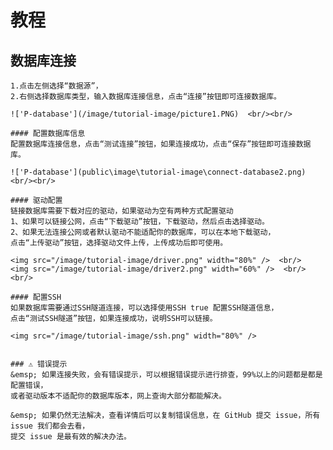 # 教程

## 数据库连接
    1.点击左侧选择“数据源”，  
    2.右侧选择数据库类型，输入数据库连接信息，点击“连接”按钮即可连接数据库。  
    
    !['P-database'](/image/tutorial-image/picture1.PNG)  <br/><br/>

    #### 配置数据库信息  
    配置数据库连接信息，点击“测试连接”按钮，如果连接成功，点击“保存”按钮即可连接数据库。

    !['P-database'](public\image\tutorial-image\connect-database2.png)  <br/><br/>

    #### 驱动配置   
    链接数据库需要下载对应的驱动，如果驱动为空有两种方式配置驱动  
    1、如果可以链接公网，点击“下载驱动”按钮，下载驱动，然后点击选择驱动。  
    2、如果无法连接公网或者默认驱动不能适配你的数据库，可以在本地下载驱动，
    点击“上传驱动”按钮，选择驱动文件上传，上传成功后即可使用。  

    <img src="/image/tutorial-image/driver.png" width="80%" />  <br/>
    <img src="/image/tutorial-image/driver2.png" width="60%" />  <br/><br/>

    #### 配置SSH
    如果数据库需要通过SSH隧道连接，可以选择使用SSH true 配置SSH隧道信息，
    点击“测试SSH隧道”按钮，如果连接成功，说明SSH可以链接。

    <img src="/image/tutorial-image/ssh.png" width="80%" />


    ### ⚠ 错误提示
    &emsp; 如果连接失败，会有错误提示，可以根据错误提示进行排查，99%以上的问题都是都是配置错误，
    或者驱动版本不适配你的数据库版本，网上查询大部分都能解决。 
     
    &emsp; 如果仍然无法解决，查看详情后可以复制错误信息，在 GitHub 提交 issue，所有 issue 我们都会去看，
    提交 issue 是最有效的解决办法。  
